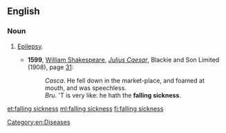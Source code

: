 ==English==
===Noun===
{{en-noun|-|head=[[falling]] [[sickness]]}}

# {{context|archaic}} [[epilepsy|Epilepsy]].
#* '''1599''', [[w:William Shakespeare|William Shakespeare]], [[w:Julius Caesar (play)|''Julius Caesar'']], Blackie and Son Limited (1908), page [[s:Page:The Tragedy of Julius Caesar (The Warwick Shakespeare).djvu/39|31]]:
#*:''Casca''. He fell down in the market-place, and foamed at mouth, and was speechless. 
#*:''Bru''. 'T is very like: he hath the '''falling sickness'''. 

[[Category:en:Diseases]]

[[et:falling sickness]]
[[ml:falling sickness]]
[[fi:falling sickness]]